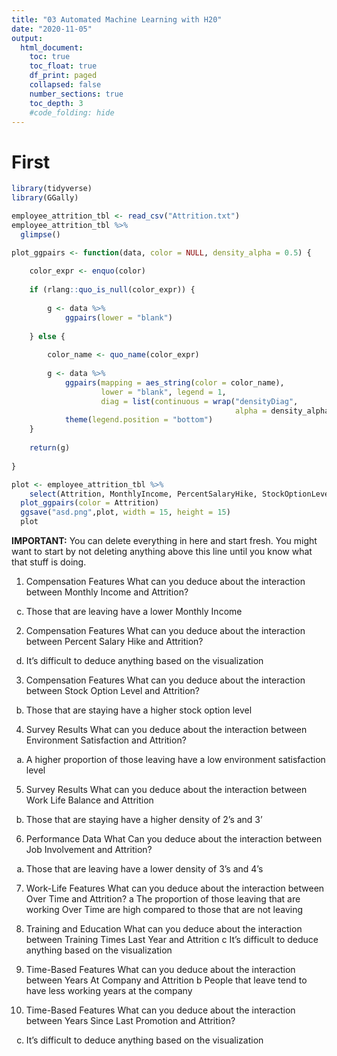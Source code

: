 ---
title: "03 Automated Machine Learning with H20"
date: "2020-11-05"
output:
  html_document:
    toc: true
    toc_float: true
    df_print: paged
    collapsed: false
    number_sections: true
    toc_depth: 3
    #code_folding: hide
---

# First
```{r}
library(tidyverse)
library(GGally)
```

```{r}
employee_attrition_tbl <- read_csv("Attrition.txt")
employee_attrition_tbl %>%
  glimpse()
```


```{r}
plot_ggpairs <- function(data, color = NULL, density_alpha = 0.5) {
    
    color_expr <- enquo(color)
    
    if (rlang::quo_is_null(color_expr)) {
        
        g <- data %>%
            ggpairs(lower = "blank") 
        
    } else {
        
        color_name <- quo_name(color_expr)
        
        g <- data %>%
            ggpairs(mapping = aes_string(color = color_name), 
                    lower = "blank", legend = 1,
                    diag = list(continuous = wrap("densityDiag", 
                                                  alpha = density_alpha))) +
            theme(legend.position = "bottom")
    }
    
    return(g)
    
}
```


```{r}
plot <- employee_attrition_tbl %>%
    select(Attrition, MonthlyIncome, PercentSalaryHike, StockOptionLevel, EnvironmentSatisfaction, WorkLifeBalance, JobInvolvement, OverTime, TrainingTimesLastYear, YearsAtCompany, YearsSinceLastPromotion) %>%
  plot_ggpairs(color = Attrition)
  ggsave("asd.png",plot, width = 15, height = 15)
  plot
```
**IMPORTANT:** You can delete everything in here and start fresh. You might want to start by not deleting anything above this line until you know what that stuff is doing.

1. Compensation Features
  What can you deduce about the interaction between Monthly Income and Attrition?
  c. Those that are leaving have a lower Monthly Income

2. Compensation Features
  What can you deduce about the interaction between Percent Salary Hike and Attrition?
  d. It's difficult to deduce anything based on the visualization

3. Compensation Features
  What can you deduce about the interaction between Stock Option Level and Attrition?
  b. Those that are staying have a higher stock option level

4. Survey Results
  What can you deduce about the interaction between Environment Satisfaction and Attrition?
  a. A higher proportion of those leaving have a low environment satisfaction level
  
5. Survey Results
  What can you deduce about the interaction between Work Life Balance and Attrition
  b. Those that are staying have a higher density of 2's and 3'
  
6. Performance Data
  What Can you deduce about the interaction between Job Involvement and Attrition?
  a. Those that are leaving have a lower density of 3's and 4's
  
7. Work-Life Features
  What can you deduce about the interaction between Over Time and Attrition?
  a The proportion of those leaving that are working Over Time are high compared to those that are not leaving
  
8. Training and Education
  What can you deduce about the interaction between Training Times Last Year and Attrition
  c It's difficult to deduce anything based on the visualization
  
9. Time-Based Features
  What can you deduce about the interaction between Years At Company and Attrition
  b People that leave tend to have less working years at the company

10. Time-Based Features
  What can you deduce about the interaction between Years Since Last Promotion and Attrition?
  c. It's difficult to deduce anything based on the visualization

